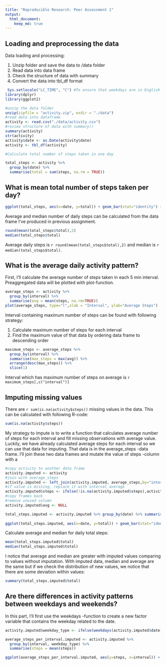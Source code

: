 ```yaml
---
title: "Reproducible Research: Peer Assessment 1"
output: 
  html_document:
    keep_md: true
---
```



## Loading and preprocessing the data

Data loading and processing: 

1. Unzip folder and save the data to /data folder
2. Read data into data frame
3. Check the structure of data with summary
4. Convert the data into tbl_df format 

```r
 Sys.setlocale("LC_TIME", "C") #To ensure that weekdays are in English in the last assignment
library(dplyr)
library(ggplot2)
```


```r
#unzip the data folder
unzip(zipfile = "activity.zip", exdir = "./data")
#read data into dataframe
activity <- read.csv("./data/activity.csv")
#review structure of data with summary()
summary(activity)
str(activity)
activity$date <- as.Date(activity$date)
activity <- tbl_df(activity)

#Calculate total number of steps taken in one day

total_steps <- activity %>% 
  group_by(date) %>% 
  summarise(total = sum(steps, na.rm = TRUE))

```



## What is mean total number of steps taken per day?

```r
ggplot(total_steps, aes(x=date, y=total)) + geom_bar(stat="identity") + xlab("Date") + ylab("Total steps taken each day")

```

Average and median number of daily steps can be calculated from the data frame I've produced in previous assignment.

```r
round(mean(total_steps$total),2)
median(total_steps$total)
```


Average daily steps is `r round(mean(total_steps$total),2) ` and median is `r median(total_steps$total) `. 

## What is the average daily activity pattern?

First, I'll calculate the average number of steps taken in each 5 min interval. Preaggregated data will be plotted with plot-function.
```r
average_steps <- activity %>% 
  group_by(interval) %>% 
  summarise(avg = mean(steps, na.rm=TRUE))
plot(average_steps, type="l",xlab = "Interval", ylab="Average Steps")
```

Interval containing maximum number of steps can be found with following strategy:

1. Calculate maximum number of steps for each interval
2. Find the maximum value of that data by ordering data frame to descending order

```r
maximum_steps <- average_steps %>%
  group_by(interval) %>%
  summarise(max_steps = max(avg)) %>%
  arrange(desc(max_steps)) %>%
  slice(1)

```

Interval which has maximum number of steps on average is `r maximum_steps[,c("interval")] `


## Imputing missing values
There are `r sum(is.na(activity$steps)) ` missing values in the data. This can be calculated with following R-code:

```r
sum(is.na(activity$steps))
```

My strategy to impute is to write a function that calculates average number of steps for each interval and fill missing observations with average value. Luckily, we have already calculated average steps for each interval so we can use that data for imputing. That data is in the average_steps -data frame. I'll join these two data frames and mutate the value of steps -column with a

```r

#copy activity to another data frame
activity.imputed <- activity
#join with average_steps
activity.imputed <- left_join(activity.imputed, average_steps,by="interval")
#if value is missing, replace it with interval average
activity.imputed$steps <- ifelse(!is.na(activity.imputed$steps),activity.imputed$steps,activity.imputed$avg)
#copy frames back
#remove unused column
activity.imputed$avg <- NULL

```

```r
total_steps.imputed <- activity.imputed %>% group_by(date) %>% summarise(total=sum(steps))
  
ggplot(total_steps.imputed, aes(x=date, y=total)) + geom_bar(stat="identity") + xlab("Date") + ylab("Total steps taken each day (imputed)")

```

Calculate average and median for daily total steps:

```r
mean(total_steps.imputed$total)
median(total_steps.imputed$total)
```

I notice that average and median are greater with imputed values comparing to values without imputation. With imputed data, median and average are the same but if we check the distribution of new values, we notice that there are some deviation within values:

```r
summary(total_steps.imputed$total)
```



## Are there differences in activity patterns between weekdays and weekends?

In this part, I'll first use the weekdays -function to create a new factor variable that contains the weekday related to the date.

```r
activity.imputed$weekday_type <- ifelse(weekdays(activity.imputed$date) %in% c("Saturday","Sunday"), "weekend", "weekday")

average_steps_per_interval.imputed <- activity.imputed %>% 
  group_by(interval, weekday_type) %>%
  summarise(steps = mean(steps))

ggplot(average_steps_per_interval.imputed, aes(y=steps, x=interval)) + geom_line()  + facet_grid(weekday_type~.) + ylab("Number of steps") + xlab("Interval")

```


